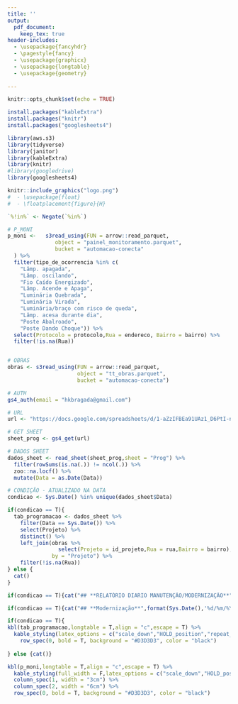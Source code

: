 ```yaml
---
title: ''
output: 
  pdf_document:
    keep_tex: true
header-includes:
  - \usepackage{fancyhdr}
  - \pagestyle{fancy}
  - \usepackage{graphicx}
  - \usepackage{longtable}
  - \usepackage{geometry}   
  
---
```


```r
knitr::opts_chunk$set(echo = TRUE)

install.packages("kableExtra")
install.packages("knitr")
install.packages("googlesheets4")

library(aws.s3)
library(tidyverse)
library(janitor)
library(kableExtra)
library(knitr)
#library(googledrive)
library(googlesheets4)

```

```r
knitr::include_graphics("logo.png")
#  - \usepackage{float}
#  - \floatplacement{figure}{H}
```

\addtolength{\headheight}{2.5cm} 
\fancypagestyle{plain}{} 
\pagestyle{fancy} 
\fancyhead[C]{\includegraphics[width = 480pt]{logo.png}}
\renewcommand{\headrulewidth}{0pt} 




```r

`%!in%` <- Negate(`%in%`) 

# P_MONI
p_moni <-   s3read_using(FUN = arrow::read_parquet,
               object = "painel_monitoramento.parquet",
               bucket = "automacao-conecta"
  ) %>%
  filter(tipo_de_ocorrencia %in% c(
    "Lâmp. apagada",
    "Lâmp. oscilando",
    "Fio Caído Energizado",
    "Lâmp. Acende e Apaga",
    "Luminária Quebrada",
    "Luminária Virada",
    "Luminária/braço com risco de queda",
    "Lâmp. acesa durante dia",
    "Poste Abalroado",
    "Poste Dando Choque")) %>% 
  select(Protocolo = protocolo,Rua = endereco, Bairro = bairro) %>% 
  filter(!is.na(Rua)) 


# OBRAS
obras <- s3read_using(FUN = arrow::read_parquet,
                      object = "tt_obras.parquet",
                      bucket = "automacao-conecta") 

# AUTH
gs4_auth(email = "hkbragada@gmail.com")

# URL
url <- "https://docs.google.com/spreadsheets/d/1-aZzIFBEa91UAz1_D6PtI-nyl-fDmTqrLiBv_F2fiBI/edit?gid=1623874226#gid=1623874226"

# GET SHEET
sheet_prog <- gs4_get(url) 

# DADOS SHEET
dados_sheet <- read_sheet(sheet_prog,sheet = "Prog") %>% 
  filter(rowSums(is.na(.)) != ncol(.)) %>% 
  zoo::na.locf() %>% 
  mutate(Data = as.Date(Data))

# CONDIÇÃO - ATUALIZADO NA DATA
condicao <- Sys.Date() %in% unique(dados_sheet$Data)

if(condicao == T){
  tab_programacao <- dados_sheet %>% 
    filter(Data == Sys.Date()) %>% 
    select(Projeto) %>% 
    distinct() %>% 
    left_join(obras %>% 
                select(Projeto = id_projeto,Rua = rua,Bairro = bairro),
              by = "Projeto") %>% 
    filter(!is.na(Rua)) 
} else {
  cat()
}


```


```R
if(condicao == T){cat("## **RELATÓRIO DIARIO MANUTENÇÃO/MODERNIZAÇÃO**","\n","\n")} else{cat()}

if(condicao == T){cat("## **Modernização**",format(Sys.Date(),'%d/%m/%Y'),"(Suscetível a mudanças ao decorrer do turno)","\n")} else{cat()}

if(condicao == T){
kbl(tab_programacao,longtable = T,align = "c",escape = T) %>% 
  kable_styling(latex_options = c("scale_down","HOLD_position","repeat_header")) %>% 
    row_spec(0, bold = T, background = "#D3D3D3", color = "black")
  
} else {cat()}

```





```r
kbl(p_moni,longtable = T,align = "c",escape = T) %>% 
  kable_styling(full_width = F,latex_options = c("scale_down","HOLD_position","repeat_header")) %>% 
  column_spec(1, width = "3cm") %>% 
  column_spec(2, width = "6cm") %>% 
  row_spec(0, bold = T, background = "#D3D3D3", color = "black")
```
